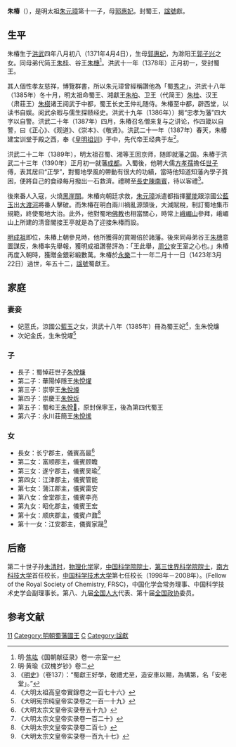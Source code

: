 '''朱椿'''（{{bd|1371年|4月4日|1423年|3月22日|catIdx=Z}}），是明太祖[[朱元璋|朱元璋]]第十一子，母[[郭惠妃_(明太祖)|郭惠妃]]。封蜀王，[[諡號|諡號]]獻。

== 生平 ==

朱椿生于[[洪武|洪武]]四年八月初八（1371年4月4日），生母[[郭惠妃_(明太祖)|郭惠妃]]，为滁阳王[[郭子兴|郭子兴]]之女。同母弟代简王[[朱桂|朱桂]]、谷王[[朱橞|朱橞]]<ref>明·[[焦竑|焦竑]]《国朝献征录》卷一·宗室一</ref>。洪武十一年（1378年）正月初一，受封蜀王。

其人個性孝友慈祥，博覽群書，所以朱元璋曾經稱讚他為「蜀[[秀才|秀才]]」。洪武十八年（1385年）冬十月，明太祖命蜀王、湘獻王[[朱柏|朱柏]]、卫王（代简王）[[朱桂|朱桂]]、汉王（肃莊王）[[朱楧|朱楧]]诸王阅武于中都，蜀王长史王仲礼随侍。朱椿至中都，辟西堂，以读书自娱。阅武余暇与儒生探赜经史。洪武十九年（1386年））揭“忠孝为藩”四大字以自警。洪武二十年（1387年）四月，朱椿召名僧来复与之讲论，作四箴以自警，曰《正心》、《观道》、《崇本》、《敬贤》。洪武二十一年（1387年）春天，朱椿建宝训堂于殿之西，奉《[[皇明祖训|皇明祖训]]》于中，先代帝王经典于左<ref>明·黄瑜《双槐岁钞》卷二</ref>。

洪武二十二年（1389年），明太祖召蜀、湘等王回京师，随即就藩之国。朱椿于洪武二十三年（1390年）正月初一就藩[[成都|成都]]。入蜀後，他聘大儒[[方孝孺|方孝孺]]擔任[[世子|世子]]傅，表其居曰“正學”，對蜀地學風的帶動有很大的功績，當時他知道知藩內學子貧困，便將自己的食祿每月撥出一石救濟。禮聘至[[長史|長史]][[陳南賓|陳南賓]]，待以客禮<ref>《[[明史|明史]]》（卷137）：“蜀獻王好學，敬禮尤至，造安車以賜，為構第，名「安老堂」。”</ref>。

後來番人入寇，火燒[[黑崖關|黑崖關]]。朱椿向朝廷求救，[[朱元璋|朱元璋]]派遣都指揮[[瞿能|瞿能]]跟涼國公[[藍玉|藍玉]]出[[大渡河|大渡河]]將番人擊破。而朱椿在明白兩川禍亂源頭後，大減賦稅，制訂蜀地集市規範，終使蜀地大治。此外，他對蜀地[[佛教|佛教]]也相當關心，時常上[[峨嵋山|峨嵋山]]參拜，峨嵋山上所建的清音閣接王亭就是為了迎接朱椿而設。

[[明成祖|明成祖]]即位，朱椿上朝參見時，他所獲得的賞賜倍於諸藩。後來同母弟谷王[[朱橞|朱橞]]意圖謀反，朱椿率先舉報，獲明成祖讚譽評為：「王此舉，[[周公旦|周公]]安王室之心也。」朱椿再度入朝時，獲贈金銀彩緞數萬。朱椿於[[永乐_(明朝)|永樂]]二十一年二月十一日（1423年3月22日）過世，年五十二，[[諡號|諡號]]蜀獻王。

== 家庭 ==
===妻妾===
*妃蓝氏，涼國公[[藍玉|藍玉]]之女，洪武十八年（1385年）冊為蜀王妃<ref>《大明太祖高皇帝實錄卷之一百七十六》</ref>，生朱悅燫
*次妃金氏，生朱悅燿<ref>《大明宪宗纯皇帝实录卷之一百一十九》</ref>

===子===
*長子：蜀悼莊世子[[朱悅燫|朱悅燫]]
*第二子：華陽悼隱王[[朱悅燿|朱悅燿]]
*第三子：崇寧王[[朱悅燇|朱悅燇]]
*第四子：崇慶王[[朱悅炘|朱悅炘]]
*第五子：蜀和王[[朱悅𤉎|朱悅𤉎]]，原封保寧王，後為第四代蜀王
*第六子：永川莊簡王[[朱悅烯|朱悅烯]]

===女===
*長女：长宁郡主，儀賓高最<ref>《大明太宗文皇帝实录卷五十九》</ref>
*第二女：富顺郡主，儀賓顾瞻
*第三女：遂宁郡主，儀賓吴瑜<ref>《大明太宗文皇帝实录卷一百二十》</ref>
*第四女：江津郡主，儀賓管能
*第七女：蒲江郡主，儀賓雷安
*第八女：金堂郡主，儀賓李亮
*第九女：昭化郡主，儀賓王宏
*第十女：顺庆郡主，儀賓卢鼐<ref>《大明太宗文皇帝实录卷二百七》</ref>
*第十一女：江安郡主，儀賓家晟<ref>《大明太宗文皇帝实录卷一百九十七》</ref>

==后裔==
第二十世子孙[[朱清时|朱清时]]，[[物理化学|物理化学]]家，[[中国科学院院士|中国科学院院士]]，[[第三世界科学院院士|第三世界科学院院士]]，[[南方科技大学|南方科技大学]]首任校长，[[中国科学技术大学|中国科学技术大学]]第七任校长（1998年－2008年）。{{Link-en|英国皇家化学学会会士|Fellow of the Royal Society of Chemistry}}(Fellow of the Royal Society of Chemistry, FRSC)，中国化学会常务理事、中国科学技术史学会副理事长。第八、九届[[全国人大|全国人大]]代表、第十届[[全国政协|全国政协]]委员。

==参考文献==
{{reflist}}

{{s-start}}
{{s-none|無|[[朱元璋|明太祖]]封之}}
{{s-ttl|title=[[明朝藩王列表_(蜀王系)|明蜀國國王]]|years=1378年－1423年}}
{{s-aft|after=孫靖王[[朱友堉|朱友堉]]}}
{{end}} 

{{明太祖皇室|nocat}}
[[Category:明太祖皇子|11]]
[[Category:明朝蜀藩國王|Category:明朝蜀藩國王]]
[[Category:朱姓|C]]
[[Category:諡獻|Category:諡獻]]